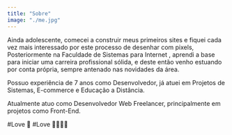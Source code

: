 ```yaml
---
title: "Sobre"
image: "./me.jpg"
---
```


Ainda adolescente, comecei a construir meus primeiros sites e fiquei cada vez mais interessado por este processo de desenhar com pixels,
Posteriormente na Faculdade de <Underlining color="#CDF3E1" hoverColor="#CDF3E1"> Sistemas para Internet </Underlining>, aprendi a base para iniciar uma carreira profissional sólida, e deste então venho estuando por conta própria, sempre antenado nas novidades da área.

Possuo experiência de 7 anos como <Underlining color="#CDF3E1" hoverColor="#CDF3E1">Desenvolvedor</Underlining>, já atuei em Projetos de Sistemas, E-commerce e Educação a Distância.

Atualmente atuo como <Underlining color="#CDF3E1" hoverColor="#CDF3E1"> Desenvolvedor Web Freelancer</Underlining>, principalmente em projetos como Front-End.

#Love 🎸 #Love 👨‍👨‍👧‍👦